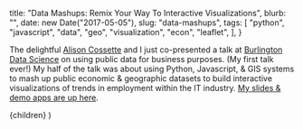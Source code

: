 
  title: "Data Mashups: Remix Your Way To Interactive Visualizations",
  blurb: "",
  date: new Date("2017-05-05"),
  slug: "data-mashups",
  tags: [
    "python",
    "javascript",
    "data",
    "geo",
    "visualization",
    "econ",
    "leaflet",
  ],
}

The delightful [Alison Cossette](https://twitter.com/alison_cossette) and I just co-presented a talk at [Burlington Data Science](https://www.meetup.com/Burlington-Data-Scientists/) on using public data for business purposes. (My first talk ever!) My half of the talk was about using Python, Javascript, & GIS systems to mash up public economic & geographic datasets to build interactive visualizations of trends in employment within the IT industry. [My slides & demo apps are up here](https://vivsha.ws/4-19-public-data-talk/).

  <PostTemplate meta={meta}>{children}</PostTemplate>
)
